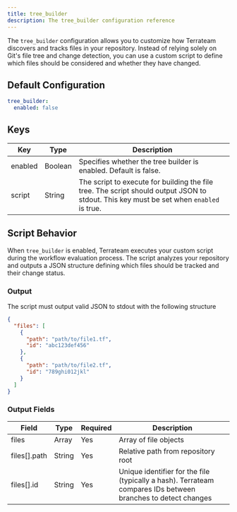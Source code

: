```yaml
---
title: tree_builder
description: The tree_builder configuration reference
---
```


The `tree_builder` configuration allows you to customize how Terrateam discovers and tracks files in your repository. Instead of relying solely on Git's file tree and change detection, you can use a custom script to define which files should be considered and whether they have changed.

## Default Configuration

```yaml
tree_builder:
  enabled: false
```

## Keys

| Key | Type | Description |
| --- | --- | --- |
| enabled | Boolean | Specifies whether the tree builder is enabled. Default is false. |
| script | String | The script to execute for building the file tree. The script should output JSON to stdout. This key must be set when `enabled` is true. |

## Script Behavior

When `tree_builder` is enabled, Terrateam executes your custom script during the workflow evaluation process. The script analyzes your repository and outputs a JSON structure defining which files should be tracked and their change status.

### Output

The script must output valid JSON to stdout with the following structure

```json
{
  "files": [
    {
      "path": "path/to/file1.tf",
      "id": "abc123def456"
    },
    {
      "path": "path/to/file2.tf",
      "id": "789ghi012jkl"
    }
  ]
}
```

### Output Fields

| Field | Type | Required | Description |
| --- | --- | --- | --- |
| files | Array | Yes | Array of file objects |
| files[].path | String | Yes | Relative path from repository root |
| files[].id | String | Yes | Unique identifier for the file (typically a hash). Terrateam compares IDs between branches to detect changes |
